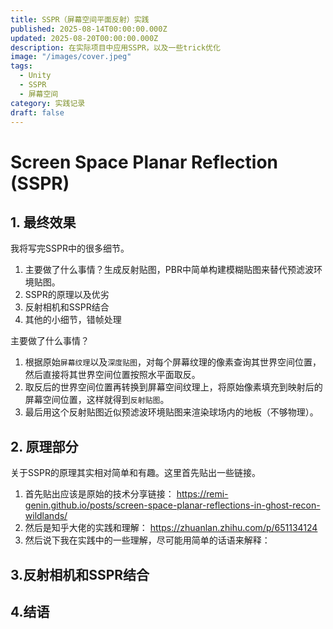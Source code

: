 ```yaml
---
title: SSPR（屏幕空间平面反射）实践
published: 2025-08-14T00:00:00.000Z
updated: 2025-08-20T00:00:00.000Z
description: 在实际项目中应用SSPR，以及一些trick优化
image: "/images/cover.jpeg"
tags:
  - Unity
  - SSPR
  - 屏幕空间
category: 实践记录
draft: false
---
```




# Screen Space Planar Reflection (SSPR)
## 1. 最终效果

<Diff
  l="/images/SSPR_最终效果.png"
  r="/images/SSPR_未添加反射.png"
  leftAlt="添加地板反射"
  rightAlt="未添加地板反射"
/>

我将写完SSPR中的很多细节。
1. 主要做了什么事情？生成反射贴图，PBR中简单构建模糊贴图来替代预滤波环境贴图。
2. SSPR的原理以及优劣
3. 反射相机和SSPR结合
4. 其他的小细节，错帧处理

主要做了什么事情？
1. 根据原始`屏幕纹理`以及`深度贴图`，对每个屏幕纹理的像素查询其世界空间位置，然后直接将其世界空间位置按照水平面取反。
2. 取反后的世界空间位置再转换到屏幕空间纹理上，将原始像素填充到映射后的屏幕空间位置，这样就得到`反射贴图`。
3. 最后用这个反射贴图近似预滤波环境贴图来渲染球场内的地板（不够物理）。





## 2. 原理部分
关于SSPR的原理其实相对简单和有趣。这里首先贴出一些链接。
1. 首先贴出应该是原始的技术分享链接：
https://remi-genin.github.io/posts/screen-space-planar-reflections-in-ghost-recon-wildlands/
2. 然后是知乎大佬的实践和理解：
https://zhuanlan.zhihu.com/p/651134124
3. 然后说下我在实践中的一些理解，尽可能用简单的话语来解释：

## 3.反射相机和SSPR结合




## 4.结语